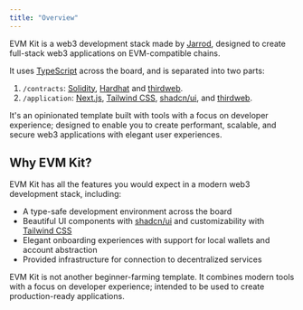 ```yaml
---
title: "Overview"
---
```


EVM Kit is a web3 development stack made by [Jarrod](https://twitter.com/jarrodwattsdev),
designed to create full-stack web3 applications on EVM-compatible chains.

It uses [TypeScript](https://www.typescriptlang.org/) across the board, and is separated into two parts:

1. `/contracts`: [Solidity](https://docs.soliditylang.org/en/v0.8.20/), [Hardhat](https://hardhat.org/) and [thirdweb](https://thirdweb.com/).
2. `/application`: [Next.js](https://nextjs.org/), [Tailwind CSS](https://tailwindcss.com/), [shadcn/ui](https://ui.shadcn.com/), and [thirdweb](https://thirdweb.com/).

It's an opinionated template built with tools with a focus on developer experience; designed to enable you to create
performant, scalable, and secure web3 applications with elegant user experiences.

## Why EVM Kit?

EVM Kit has all the features you would expect in a modern web3 development stack, including:

- A type-safe development environment across the board
- Beautiful UI components with [shadcn/ui](https://ui.shadcn.com/) and customizability with [Tailwind CSS](https://tailwindcss.com/)
- Elegant onboarding experiences with support for local wallets and account abstraction
- Provided infrastructure for connection to decentralized services

EVM Kit is not another beginner-farming template. It combines modern tools with a focus on developer experience;
intended to be used to create production-ready applications.
